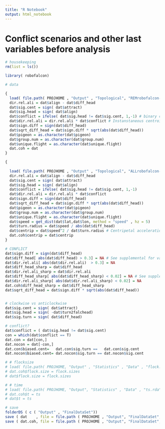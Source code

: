 ```yaml
---
title: "R Notebook"
output: html_notebook
---
```




# Conflict scenarios and other last variables before analysis 

```R

# housekeeping
rm(list = ls())

library( robofalcon)

# data

{
  load( file.path( PROJHOME , "Output" , "Topological", "REMrobofalcon-data.rda"))
  dir.rel.ali = dat$align - dat$diff_head
  dat$sig.cent = sign( dat$attract)
  dat$sig.head = sign( dat$align)
  dat$conflict = ifelse( dat$sig.head != dat$sig.cent, 1,-1) # binary conflict scenario variable. Did you turn toward centroid or away from predator
  dat$dir.rel.ali = dir.rel.ali * dat$conflict # Instanstaneous centroid attraction
  dat$sign.diff = sign(dat$diff_head)
  dat$sqrt_diff_head = dat$sign.diff * sqrt(abs(dat$diff_head))
  dat$pigeon = as.character(dat$pigeon)
  dat$group.num = as.character(dat$group.num)
  dat$unique.flight = as.character(dat$unique.flight)
  dat.coh = dat
}

{
  
  load( file.path( PROJHOME , "Output" , "Topological", "ALLrobofalcon-data.rda"))
  dir.rel.ali = dat$align - dat$diff_head
  dat$sig.cent = sign( dat$attract)
  dat$sig.head = sign( dat$align)
  dat$conflict = ifelse( dat$sig.head != dat$sig.cent, 1,-1)
  dat$dir.rel.ali = dir.rel.ali * dat$conflict
  dat$sign.diff = sign(dat$diff_head)
  dat$sqrt_diff_head = dat$sign.diff * sqrt(abs(dat$diff_head))
  dat$pigeon = as.character(dat$pigeon)
  dat$group.num = as.character(dat$group.num)
  dat$unique.flight = as.character(dat$unique.flight)
  dat$speed = get_dist(dat$lat,dat$lon, method = "speed" , hz = 5)
  dat$turn.radius = dat$speed / abs(dat$diff_head)
  dat$centrip = dat$speed^2 / dat$turn.radius # Centripetal acceleration
  dat.coh$centrip = dat$centrip
}

# CONFLICT
dat$sign.diff = sign(dat$diff_head)
dat$diff_head[ abs(dat$diff_head) > 0.3] = NA # See supplemental for validation
dat$dir.rel.ali[ abs(dat$dir.rel.ali)  > 0.3] = NA
dat$diff_head_sharp = dat$diff_head
dat$dir.rel.ali_sharp = dat$dir.rel.ali
dat$diff_head_sharp[ abs(dat$diff_head_sharp) < 0.02] = NA # See supplemental for validation
dat$dir.rel.ali_sharp[ abs(dat$dir.rel.ali_sharp) < 0.02] = NA
dat.coh$diff_head_sharp = dat$diff_head_sharp
dat$sqrt_diff_head = dat$sign.diff * sqrt(abs(dat$diff_head))


# clockwise vs anticlockwise
dat$sig.cent = sign( dat$attract)
dat$sig.head = sign( -dat$turn2falchead)
dat$sig.turn = sign( dat$diff_head)

# conflict?
dat$conflict = ( dat$sig.head != dat$sig.cent)
con = which(dat$conflict == T)
dat.con = dat[con,]
dat.nocon = dat[-con,]
dat.con$biased.cent=   dat.con$sig.turn ==   dat.con$sig.cent
dat.nocon$biased.cent= dat.nocon$sig.turn == dat.nocon$sig.cent

# # flocksize
# load( file.path( PROJHOME, "Output" , "Statistics" , "Data" , "flock.sizes.rda" ))
# dat.coh$flock.size = flock.sizes
# dat$flock.size = flock.sizes

# # time
# load( file.path( PROJHOME, "Output", "Statistics" , "Data" , "ts.rda"))
# dat.coh$t = ts
# dat$t = ts

# save 
folderDS ( c ( "Output" , "FinalDataSet"))
save ( dat    , file = file.path ( PROJHOME , "Output", "FinalDataSet", "ALLrobofalcon-data.rda"))
save ( dat.coh, file = file.path ( PROJHOME , "Output", "FinalDataSet", "REMrobofalcon-data.rda"))


```

